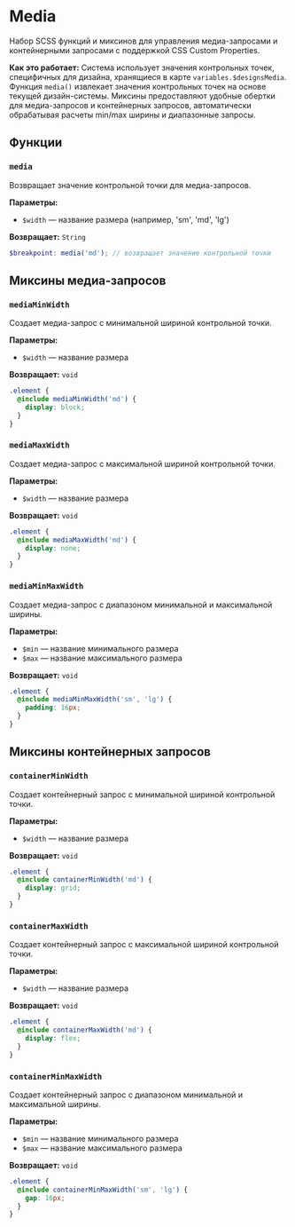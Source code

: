 
<Meta title='@dxtmisha/styles/ru/Media'/>

# Media

Набор SCSS функций и миксинов для управления медиа-запросами и контейнерными запросами с поддержкой CSS Custom Properties.

**Как это работает:** Система использует значения контрольных точек, специфичных для дизайна, хранящиеся в карте `variables.$designsMedia`. Функция `media()` извлекает значения контрольных точек на основе текущей дизайн-системы. Миксины предоставляют удобные обертки для медиа-запросов и контейнерных запросов, автоматически обрабатывая расчеты min/max ширины и диапазонные запросы.

## Функции

### `media`

Возвращает значение контрольной точки для медиа-запросов.

**Параметры:**
- `$width` — название размера (например, 'sm', 'md', 'lg')

**Возвращает:** `String`

```scss
$breakpoint: media('md'); // возвращает значение контрольной точки
```

## Миксины медиа-запросов

### `mediaMinWidth`

Создает медиа-запрос с минимальной шириной контрольной точки.

**Параметры:**
- `$width` — название размера

**Возвращает:** `void`

```scss
.element {
  @include mediaMinWidth('md') {
    display: block;
  }
}
```

### `mediaMaxWidth`

Создает медиа-запрос с максимальной шириной контрольной точки.

**Параметры:**
- `$width` — название размера

**Возвращает:** `void`

```scss
.element {
  @include mediaMaxWidth('md') {
    display: none;
  }
}
```

### `mediaMinMaxWidth`

Создает медиа-запрос с диапазоном минимальной и максимальной ширины.

**Параметры:**
- `$min` — название минимального размера
- `$max` — название максимального размера

**Возвращает:** `void`

```scss
.element {
  @include mediaMinMaxWidth('sm', 'lg') {
    padding: 16px;
  }
}
```

## Миксины контейнерных запросов

### `containerMinWidth`

Создает контейнерный запрос с минимальной шириной контрольной точки.

**Параметры:**
- `$width` — название размера

**Возвращает:** `void`

```scss
.element {
  @include containerMinWidth('md') {
    display: grid;
  }
}
```

### `containerMaxWidth`

Создает контейнерный запрос с максимальной шириной контрольной точки.

**Параметры:**
- `$width` — название размера

**Возвращает:** `void`

```scss
.element {
  @include containerMaxWidth('md') {
    display: flex;
  }
}
```

### `containerMinMaxWidth`

Создает контейнерный запрос с диапазоном минимальной и максимальной ширины.

**Параметры:**
- `$min` — название минимального размера
- `$max` — название максимального размера

**Возвращает:** `void`

```scss
.element {
  @include containerMinMaxWidth('sm', 'lg') {
    gap: 16px;
  }
}
```

